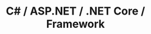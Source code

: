 ---
title: "C# / ASP.NET / .NET Core / Framework"
percentage: '90'
category: "tool"
sequence: "01"
---